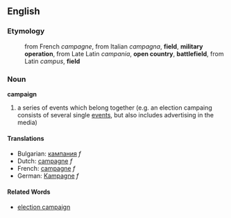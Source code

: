 ==English==

===Etymology===

:from French ''campagne'', from Italian ''campagna'', '''field''', '''military operation''', from Late Latin ''campania'', '''open country''', '''battlefield''', from Latin ''campus'', '''field'''

===Noun===
'''campaign'''

# a series of events which belong together (e.g. an election campaing consists of several single [[event|events]], but also includes advertising in the media)

====Translations====
*Bulgarian: [[кампания]] ''f''
*Dutch: [[campagne]] ''f''
*French: [[campagne]] ''f''
*German: [[Kampagne]] ''f''

====Related Words====
*[[election campaign]]